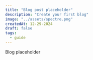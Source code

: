 ---
title: "Blog post placeholder"
description: "Create your first blog"
image: "../assets/spectre.png"
createdAt: 12-29-2024
draft: false
tags:
  - guide
---

Blog placeholder
